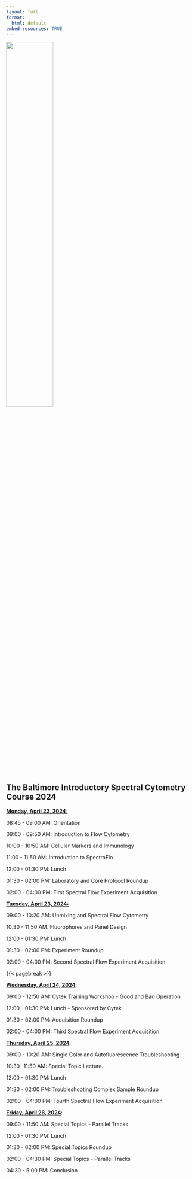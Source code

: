 ```yaml
---
layout: full
format:
  html: default
embed-resources: TRUE
---
```


![](BISCC2024_screenshot.png){fig-align="center" width="50%"}

## **The Baltimore Introductory Spectral Cytometry Course 2024**

[**Monday, April 22, 2024:**]{.underline}

08:45 - 09:00 AM: Orientation

09:00 - 09:50 AM: Introduction to Flow Cytometry

10:00 - 10:50 AM: Cellular Markers and Immunology

11:00 - 11:50 AM: Introduction to SpectroFlo

12:00 - 01:30 PM: Lunch

01:30 - 02:00 PM: Laboratory and Core Protocol Roundup

02:00 - 04:00 PM: First Spectral Flow Experiment Acquisition

[**Tuesday, April 23, 2024:**]{.underline}

09:00 - 10:20 AM: Unmixing and Spectral Flow Cytometry

10:30 - 11:50 AM: Fluorophores and Panel Design

12:00 - 01:30 PM: Lunch

01:30 - 02:00 PM: Experiment Roundup

02:00 - 04:00 PM: Second Spectral Flow Experiment Acquisition

{{< pagebreak >}}

[**Wednesday, April 24, 2024**]{.underline}:

09:00 - 12:50 AM: Cytek Training Workshop - Good and Bad Operation

12:00 - 01:30 PM: Lunch - Sponsored by Cytek

01:30 - 02:00 PM: Acquisition Roundup

02:00 - 04:00 PM: Third Spectral Flow Experiment Acquisition

[**Thursday, April 25, 2024**]{.underline}:

09:00 - 10:20 AM: Single Color and Autofluorescence Troubleshooting

10:30- 11:50 AM: Special Topic Lecture.

12:00 - 01:30 PM: Lunch

01:30 - 02:00 PM: Troubleshooting Complex Sample Roundup

02:00 - 04:00 PM: Fourth Spectral Flow Experiment Acquisition


[**Friday, April 26, 2024**]{.underline}:

09:00 - 11:50 AM: Special Topics - Parallel Tracks

12:00 - 01:30 PM: Lunch

01:30 - 02:00 PM: Special Topics Roundup

02:00 - 04:30 PM: Special Topics - Parallel Tracks

04:30 - 5:00 PM: Conclusion


